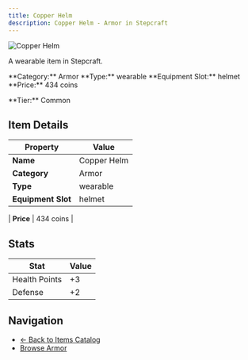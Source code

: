 ```yaml
---
title: Copper Helm
description: Copper Helm - Armor in Stepcraft
---
```


<div className="flex items-start gap-6 mb-8">
  <div className="flex-shrink-0">
    <img src="/assets/resources/smithing/copper_helm.png" alt="Copper Helm" className="w-24 h-24 border rounded-lg" />
  </div>
  <div className="flex-1">
    <div className="space-y-2">
      <p className="text-lg text-muted-foreground">A wearable item in Stepcraft.</p>
      <div className="flex flex-wrap gap-4 text-sm">
        <span className="px-2 py-1 bg-blue-100 dark:bg-blue-900 rounded-md">
          **Category:** Armor
        </span>
        <span className="px-2 py-1 bg-green-100 dark:bg-green-900 rounded-md">
          **Type:** wearable
        </span>
        <span className="px-2 py-1 bg-purple-100 dark:bg-purple-900 rounded-md">
          **Equipment Slot:** helmet
        </span>
        <span className="px-2 py-1 bg-yellow-100 dark:bg-yellow-900 rounded-md">
          **Price:** 434 coins
        </span>
      </div>
      <p className="text-sm font-medium">**Tier:** Common</p>
    </div>
  </div>
</div>

## Item Details

| Property | Value |
|----------|-------|
| **Name** | Copper Helm |
| **Category** | Armor |
| **Type** | wearable |
| **Equipment Slot** | helmet |

| **Price** | 434 coins |


## Stats

| Stat | Value |
|------|-------|
| Health Points | +3 |
| Defense | +2 |



## Navigation

- [← Back to Items Catalog](/items)
- [Browse Armor](/items#armor)
